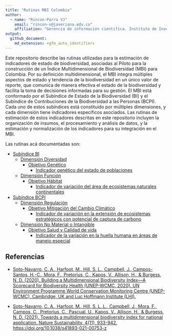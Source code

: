 ```yaml
---
title: "Rutinas MBI Colombia"
author: 
  - name: "Rincon-Parra VJ"
    email: "rincon-v@javeriana.edu.co"
    affiliation: "Gerencia de información cientifica. Instituto de Investigación de Recursos Biológicos Alexander von Humboldt - IAvH"
output: 
  github_document:
    md_extension: +gfm_auto_identifiers
---
```

Este repositorio describe las rutinas utilizadas para la estimación de indicadores de estado de biodiversidad, asociadas al Piloto para la construcción de un Índice Multidimensional de Biodiversidad (MBI) para Colombia. Por su definición multidimensional, el MBI integra múltiples aspectos de estado y tendencia de la biodiversidad en un único valor de reporte, que comunica de manera efectiva el estado de la biodiversidad y facilita la toma de decisiones informadas para su gestión.
El MBI está conformado por el Subíndice de Estado de la Biodiversidad (BI) y el Subíndice de Contribuciones de la Biodiversidad a las Personas (BCPI). Cada uno de estos subíndices está constituido por múltiples dimensiones, y cada dimensión tiene indicadores específicos asociados.
Las rutinas de estimación de estos indicadores descritas en este repositorio incluyen la organización de insumos, el procesamiento y análisis de datos, y la estimación y normalización de los indicadores para su integración en el MBI.

Las rutinas acá documentadas son:

*	[Subíndice BI](./MBI/BI_subindex)
    *	[Dimensión Diversidad](./MBI/BI_subindex/Dimension_Diversity)
        * [Objetivo Genético](./MBI/BI_subindex/Dimension_Diversity/Objective_Genetic)
            * [Indicador genético del estado de poblaciones](./MBI/BI_subindex/Dimension_Diversity/Objective_Genetic/GeneticStatePopulations)
    *	[Dimensión Función](./MBI/BI_subindex/Dimension_Function)
        * [Objetivo Hábitat ](./MBI/BI_subindex/Dimension_Function/Objective_Habitat)
            * [Indicador de variación del área de ecosistemas naturales continentales](./MBI/BI_subindex/Dimension_Function/Objective_Habitat/VariationNaturalEcosystemsArea)
* [Subíndice BCPI](./MBI/BCPI_subindex)
    *	[Dimensión Regulación](./MBI/BCPI_subindex/Dimension_Regulation)
        *	[Objetivo Mitigación del Cambio Climático](./MBI/BCPI_subindex/Dimension_Regulation/Objective_ClimateChangeMitigation)
            *	[Indicador de variación en la extensión de ecosistemas estratégicos con potencial de captura de carbono](./MBI/BCPI_subindex/Dimension_Regulation/Objective_ClimateChangeMitigation/VariationStrategicEcosystemsCarbonCapture)
    *	[Dimensión No Material o Intangible](./MBI/BCPI_subindex/Dimension_NonMaterialIntangible)
        * [Objetivo Salud y Calidad de vida](./MBI/BCPI_subindex/Dimension_NonMaterialIntangible/Objective_HealthQualityLife)
            * [Indicador de la variación en la huella humana en áreas de manejo especial](./MBI/BCPI_subindex/Dimension_NonMaterialIntangible/Objective_HealthQualityLife/)

## Referencias
* [Soto-Navarro, C. A., Harfoot, M., Hill, S. L., Campbell, J., Campos-Santos, H.-C., Mora, F., Pretorius, C., Kapos, V., Allison, H., & Burgess, N. D. (2020). Building a Multidimensional Biodiversity Index—A Scorecard for Biodiversity Health (UNEP-WCMC, 2020). UN Environment Programme World Conservation Monitoring Centre (UNEP-WCMC), Cambridge, UK and Luc Hoffmann Institute (LHI).](https://wedocs.unep.org/bitstream/handle/20.500.11822/38023/biodiversity_index.pdf?sequence=3&isAllowed=y)

* [Soto-Navarro, C. A., Harfoot, M., Hill, S. L. L., Campbell, J., Mora, F., Campos, C., Pretorius, C., Pascual, U., Kapos, V., Allison, H., & Burgess, N. D. (2021). Towards a multidimensional biodiversity index for national application. Nature Sustainability, 4(11), 933-942. https://doi.org/10.1038/s41893-021-00753-z](https://www.nature.com/articles/s41893-021-00753-z)

